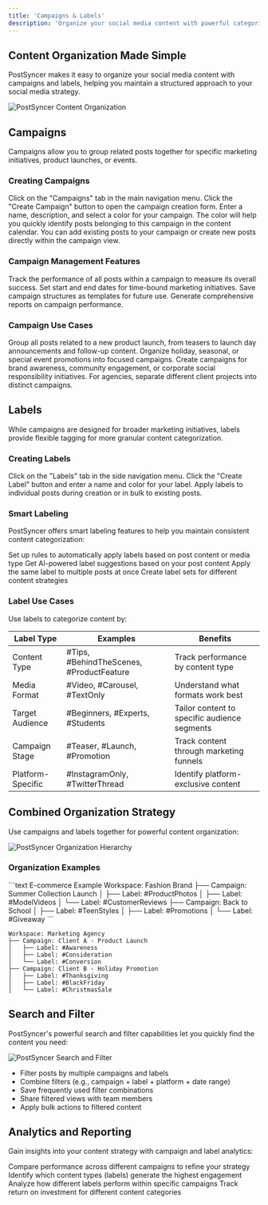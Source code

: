 ```yaml
---
title: 'Campaigns & Labels'
description: 'Organize your social media content with powerful categorization tools'
---
```


## Content Organization Made Simple

PostSyncer makes it easy to organize your social media content with campaigns and labels, helping you maintain a structured approach to your social media strategy.

<img
  src="/images/content-organization.png"
  alt="PostSyncer Content Organization"
/>

## Campaigns

Campaigns allow you to group related posts together for specific marketing initiatives, product launches, or events.

### Creating Campaigns

<Steps>
  <Step title="Navigate to Campaigns">
    Click on the "Campaigns" tab in the main navigation menu.
  </Step>
  <Step title="Create New Campaign">
    Click the "Create Campaign" button to open the campaign creation form.
  </Step>
  <Step title="Set Campaign Details">
    Enter a name, description, and select a color for your campaign. The color will help you quickly identify posts belonging to this campaign in the content calendar.
  </Step>
  <Step title="Add Posts">
    You can add existing posts to your campaign or create new posts directly within the campaign view.
  </Step>
</Steps>

### Campaign Management Features

<CardGroup cols={2}>
  <Card title="Campaign Analytics" icon="chart-line">
    Track the performance of all posts within a campaign to measure its overall success.
  </Card>
  <Card title="Campaign Duration" icon="calendar-range">
    Set start and end dates for time-bound marketing initiatives.
  </Card>
  <Card title="Campaign Templates" icon="copy">
    Save campaign structures as templates for future use.
  </Card>
  <Card title="Export Reports" icon="file-export">
    Generate comprehensive reports on campaign performance.
  </Card>
</CardGroup>

### Campaign Use Cases

<AccordionGroup>
  <Accordion icon="tag-sales" title="Product Launches">
    Group all posts related to a new product launch, from teasers to launch day announcements and follow-up content.
  </Accordion>
  <Accordion icon="calendar-star" title="Seasonal Promotions">
    Organize holiday, seasonal, or special event promotions into focused campaigns.
  </Accordion>
  <Accordion icon="bullhorn" title="Brand Initiatives">
    Create campaigns for brand awareness, community engagement, or corporate social responsibility initiatives.
  </Accordion>
  <Accordion icon="users" title="Client Management">
    For agencies, separate different client projects into distinct campaigns.
  </Accordion>
</AccordionGroup>

## Labels

While campaigns are designed for broader marketing initiatives, labels provide flexible tagging for more granular content categorization.

### Creating Labels

<Steps>
  <Step title="Navigate to Labels">
    Click on the "Labels" tab in the side navigation menu.
  </Step>
  <Step title="Create New Label">
    Click the "Create Label" button and enter a name and color for your label.
  </Step>
  <Step title="Apply to Content">
    Apply labels to individual posts during creation or in bulk to existing posts.
  </Step>
</Steps>

### Smart Labeling

PostSyncer offers smart labeling features to help you maintain consistent content categorization:

<CardGroup cols={2}>
  <Card title="Auto-Labeling" icon="magic-wand-sparkles">
    Set up rules to automatically apply labels based on post content or media type
  </Card>
  <Card title="Label Suggestions" icon="lightbulb">
    Get AI-powered label suggestions based on your post content
  </Card>
  <Card title="Bulk Labeling" icon="tags">
    Apply the same label to multiple posts at once
  </Card>
  <Card title="Label Templates" icon="rectangle-list">
    Create label sets for different content strategies
  </Card>
</CardGroup>

### Label Use Cases

Use labels to categorize content by:

| Label Type | Examples | Benefits |
|------------|----------|----------|
| Content Type | #Tips, #BehindTheScenes, #ProductFeature | Track performance by content type |
| Media Format | #Video, #Carousel, #TextOnly | Understand what formats work best |
| Target Audience | #Beginners, #Experts, #Students | Tailor content to specific audience segments |
| Campaign Stage | #Teaser, #Launch, #Promotion | Track content through marketing funnels |
| Platform-Specific | #InstagramOnly, #TwitterThread | Identify platform-exclusive content |

## Combined Organization Strategy

Use campaigns and labels together for powerful content organization:

<img
  src="/images/organization-hierarchy.png"
  alt="PostSyncer Organization Hierarchy"
/>

### Organization Examples

<CodeGroup>
```text E-commerce Example
Workspace: Fashion Brand
├── Campaign: Summer Collection Launch
│   ├── Label: #ProductPhotos
│   ├── Label: #ModelVideos
│   └── Label: #CustomerReviews
├── Campaign: Back to School
│   ├── Label: #TeenStyles
│   ├── Label: #Promotions
│   └── Label: #Giveaway
```

```text Agency Example
Workspace: Marketing Agency
├── Campaign: Client A - Product Launch
│   ├── Label: #Awareness
│   ├── Label: #Consideration
│   └── Label: #Conversion
├── Campaign: Client B - Holiday Promotion
│   ├── Label: #Thanksgiving
│   ├── Label: #BlackFriday
│   └── Label: #ChristmasSale
```
</CodeGroup>

## Search and Filter

PostSyncer's powerful search and filter capabilities let you quickly find the content you need:

<img
  src="/images/search-filter.png"
  alt="PostSyncer Search and Filter"
/>

- Filter posts by multiple campaigns and labels
- Combine filters (e.g., campaign + label + platform + date range)
- Save frequently used filter combinations
- Share filtered views with team members
- Apply bulk actions to filtered content

## Analytics and Reporting

Gain insights into your content strategy with campaign and label analytics:

<CardGroup cols={2}>
  <Card title="Campaign Performance" icon="chart-mixed">
    Compare performance across different campaigns to refine your strategy
  </Card>
  <Card title="Label Effectiveness" icon="chart-scatter">
    Identify which content types (labels) generate the highest engagement
  </Card>
  <Card title="Cross-Analysis" icon="chart-network">
    Analyze how different labels perform within specific campaigns
  </Card>
  <Card title="Content ROI" icon="chart-line-up">
    Track return on investment for different content categories
  </Card>
</CardGroup>